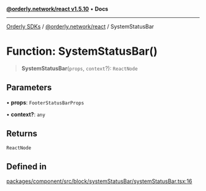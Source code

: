 [**@orderly.network/react v1.5.10**](/sdks/tech-doc/@orderly.network/react/README) • **Docs**

***

[Orderly SDKs](/sdks/tech-doc/packages) / [@orderly.network/react](/sdks/tech-doc/@orderly.network/react/README) / SystemStatusBar

# Function: SystemStatusBar()

> **SystemStatusBar**(`props`, `context`?): `ReactNode`

## Parameters

• **props**: `FooterStatusBarProps`

• **context?**: `any`

## Returns

`ReactNode`

## Defined in

[packages/component/src/block/systemStatusBar/systemStatusBar.tsx:16](https://github.com/OrderlyNetwork/js-sdk/blob/554ae704783e3b83c40bb234a899e8f02987d9b6/packages/component/src/block/systemStatusBar/systemStatusBar.tsx#L16)
